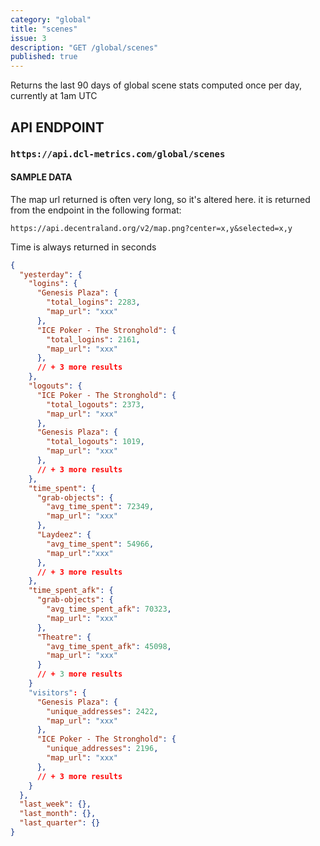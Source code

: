 ```yaml
---
category: "global"
title: "scenes"
issue: 3
description: "GET /global/scenes"
published: true
---
```


Returns the last 90 days of global scene stats computed once per day, currently at 1am UTC

## API ENDPOINT

### `https://api.dcl-metrics.com/global/scenes`

#### SAMPLE DATA

The map url returned is often very long, so it's altered here. it is returned
from the endpoint in the following format:

`https://api.decentraland.org/v2/map.png?center=x,y&selected=x,y`

Time is always returned in seconds

```json
{
  "yesterday": {
    "logins": {
      "Genesis Plaza": {
        "total_logins": 2283,
        "map_url": "xxx"
      },
      "ICE Poker - The Stronghold": {
        "total_logins": 2161,
        "map_url": "xxx"
      },
      // + 3 more results
    },
    "logouts": {
      "ICE Poker - The Stronghold": {
        "total_logouts": 2373,
        "map_url": "xxx"
      },
      "Genesis Plaza": {
        "total_logouts": 1019,
        "map_url": "xxx"
      },
      // + 3 more results
    },
    "time_spent": {
      "grab-objects": {
        "avg_time_spent": 72349,
        "map_url": "xxx"
      },
      "Laydeez": {
        "avg_time_spent": 54966,
        "map_url":"xxx"
      },
      // + 3 more results
    },
    "time_spent_afk": {
      "grab-objects": {
        "avg_time_spent_afk": 70323,
        "map_url": "xxx"
      },
      "Theatre": {
        "avg_time_spent_afk": 45098,
        "map_url": "xxx"
      }
      // + 3 more results
    }
    "visitors": {
      "Genesis Plaza": {
        "unique_addresses": 2422,
        "map_url": "xxx"
      },
      "ICE Poker - The Stronghold": {
        "unique_addresses": 2196,
        "map_url": "xxx"
      },
      // + 3 more results
    }
  },
  "last_week": {},
  "last_month": {},
  "last_quarter": {}
}
```
